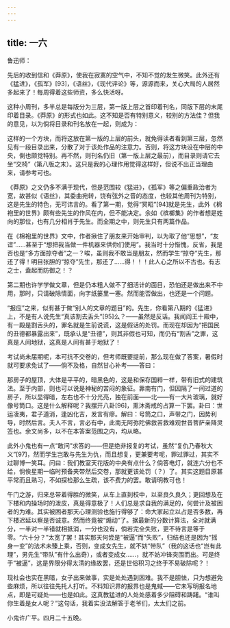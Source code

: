 ```yaml
---
---
---
```

title: 一六
---




鲁迅师：

先后的收到信和《莽原》，使我在寂寞的空气中，不知不觉的发生微笑。此外还有《猛进》，《孤军》[93]，《语丝》，《现代评论》等，源源而来，关心大局的人居然多起来了！每周得着这些师资，多么快活呀。

这种小周刊，多半总是每版分为三层，第一版上层之首印着刊名，同版下层的末尾印着目录。《莽原》的形式也如此。这不知是否有特别意义，较别的方法佳？但我的意见，以为倘将目录和刊名放在一起，则成为：



这样的一个方块，而将这放在第一版的上层的前头，就免得读者看到第三层，忽然见有一段目录出来，分散了对于该处作品的注意力。否则，将这方块设在中层的中央，倒也颇觉特别。再不然，则刊名仍旧（第一版上层之最前），而目录则请它去坐“交椅”（第八版之末）。这只是我的心理作用觉得这样好，但说不出正当理由来，请参考可也。

《莽原》之文仍多不满于现代，但是范围较《猛进》，《孤军》等之偏重政治者为宽，故甚似《语丝》，其委曲宛转，饶有弦外之音的态度，也较其他周刊为特别，这是先生的特色，无可讳言的。看了第一期，觉得“冥昭”[94]就是先生，此外《棉袍里的世界》颇有些先生的作风在内，但不能决定。余如《槟榔集》的作者想是姓向的那位，也有几分相肖于先生。而全期之中，则先生只有两篇作品。

在《棉袍里的世界》文中，作者揪住了朋友来开始审判，以为取了他“思想”，“友谊”……甚至于“想把我当做一件机器来供你们使用”。我当时十分惭愧，反省，我是否也是“多方面掠夺者”之一？唉，虽则我不敢当是朋友，然而学生“掠夺”先生，那还了得！明目张胆的“掠夺”先生，那还了……得！！！此人心之所以不古也。有志之士，盍起而防御之！？

第二期也许学学做文章，但是仍本粗人做不了细活计的面目，恐怕还是做出来不中用，那时，只请破除情面，向字纸篓里一塞。然而能否做出，也还是一个问题。

“报应”之来，似有甚于做“别人的文章的题目”的。先生，你看第八期的《猛进》上，不是有人说先生“真该割去舌头”[95]么？——虽然是反话。我闻阎王十殿中，有一殿是割舌头的，罪名就是生前说谎，这是假话的处罚。而现在却因为“把国民的丑德都暴露出来”，既承认是“丑德”，则其非假也可知，而仍有“割舌”之罪，这真是人间地狱，这真是人间有甚于地狱了！

考试尚未届期呢，本可抗不交卷的，但考师既要提前，那么现在做了答案，暑假时就可要求免试了——倘不及格，自然甘心补考——答曰：

那房子的屋顶，大体是平平的，暗黑色的，这是和保存国粹一样，带有旧式的建筑法。至于内部，则也可以说是神秘的苦闷的象征。靠南有门，但因隔了一间过道的房子，所以显得暗，左右也不十分光亮，独在前面——北——有一大片玻璃，就好像号筒口。这是什么解释呢？我摆开八卦[96]，熏沐斋戒的占算一下罢。卦曰：世运凌夷，君子道消，逢凶化吉，发言有瘳。解曰：号筒之口，声带之门，因势利导，时然后言。夫人不言，言必有中，此南无阿弥陀佛救苦救难观世音菩萨亲降灵签也。余文尚多，以不在本答案范围之内，均从略。

此外小鬼也有一点“敢问”求答的——但是绝非报复的考试，虽然“复仇乃春秋大义”[97]，然而学生岂敢与先生为仇，而且想复，更兼要考呢，罪过罪过，其实不过聊博一笑耳。问曰：我们教室天花版的中央有点什么？倘答电灯，就连六分也不给，倘俟星期一临时预备夹带然后交卷，那就更该处罚（？）了。其实这题目原甚平常而且熟习，不如探检那么生疏，该不费力的罢。敢请明教可也！

午门之游，归来总带着得胜的微笑，从车上直到校中，以至良久良久；更回想及在下楼和内操场时的泼皮，真是得意极了！人们总是求自我的满足的，何尝计及被困者的为难。其实被困者那天心理测验也施行得够了：命大家起立以占是否多数，再下楼迟延以察是否诚意。然而终竟被“煽动”了。据最新的分数计算法，全对就满分，一半对一半错就相抵消，一分也没有，倘若完全失败，更不待言是等于零。“六十分？”太宽了罢！其实那天何尝是“被逼”而“失败”，归结也还是因为“摇身一变”的法术未臻上乘，否则，变成女先生，就不妨“带队”（我的这话也“岂有此理”，男先生“带队”有什么出奇），或者变成女……，就不妨冲锋突围而出。可是终于“被逼”，这是界限分得太清的缘故罢，还是世俗积习之终于不易破除呢？！

现社会也实在黑暗，女子出来做事，实是处处遇到困难。我不是胆怯，只为想避免些麻烦，所以往往先托人打听。不料知识界的报界也是鬼蜮——它未写明报名地点，即是可疑处——也是如此。这真教猛进的人处处感着多少阻碍和踌躇。“谁叫你生着是女人呢？”这句话，我着实没法解答于老爷们，太太们之前。

小鬼许广平。四月二十五晚。